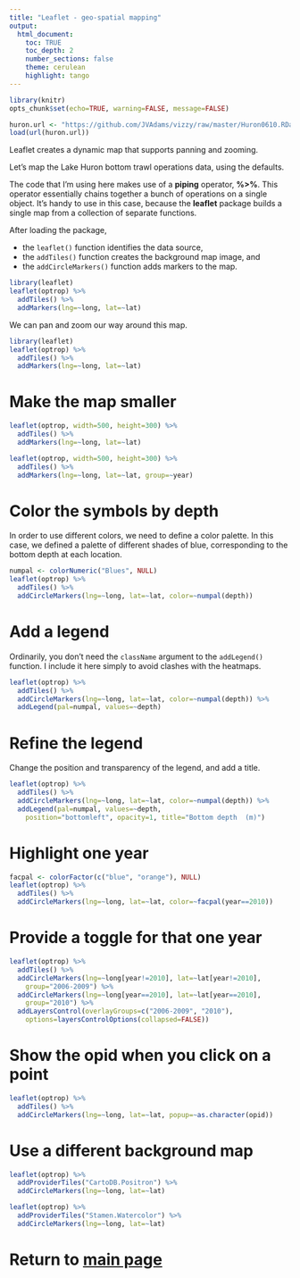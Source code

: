 ```yaml
---
title: "Leaflet - geo-spatial mapping"
output:
  html_document:
    toc: TRUE
    toc_depth: 2
    number_sections: false
    theme: cerulean
    highlight: tango
---
```


```r
library(knitr) 
opts_chunk$set(echo=TRUE, warning=FALSE, message=FALSE)
```

```r
huron.url <- "https://github.com/JVAdams/vizzy/raw/master/Huron0610.RData"
load(url(huron.url))
```

Leaflet creates a dynamic map that supports panning and zooming.

Let's map the Lake Huron bottom trawl operations data, using the defaults.

The code that I'm using here makes use of a **piping** operator, **%>%**.  This operator essentially chains together a bunch of operations on a single object.  It's handy to use in this case, because the **leaflet** package builds a single map from a collection of separate functions.

After loading the package, 

* the `leaflet()` function identifies the data source,
* the `addTiles()` function creates the background map image, and
* the `addCircleMarkers()` function adds markers to the map.

```r
library(leaflet)
leaflet(optrop) %>% 
  addTiles() %>%
  addMarkers(lng=~long, lat=~lat)
```

We can pan and zoom our way around this map.

```r
library(leaflet)
leaflet(optrop) %>% 
  addTiles() %>%
  addMarkers(lng=~long, lat=~lat)
```

# Make the map smaller

```r
leaflet(optrop, width=500, height=300) %>% 
  addTiles() %>%
  addMarkers(lng=~long, lat=~lat)
```




```r
leaflet(optrop, width=500, height=300) %>% 
  addTiles() %>%
  addMarkers(lng=~long, lat=~lat, group=~year)
```







# Color the symbols by depth

In order to use different colors, we need to define a color palette.  In this case, we defined a palette of different shades of blue, corresponding to the bottom depth at each location. 

```r
numpal <- colorNumeric("Blues", NULL)
leaflet(optrop) %>% 
  addTiles() %>%
  addCircleMarkers(lng=~long, lat=~lat, color=~numpal(depth))
```

# Add a legend

Ordinarily, you don't need the `className` argument to the `addLegend()` function.  I include it here simply to avoid clashes with the heatmaps.

```r
leaflet(optrop) %>% 
  addTiles() %>%
  addCircleMarkers(lng=~long, lat=~lat, color=~numpal(depth)) %>%
  addLegend(pal=numpal, values=~depth)
```

# Refine the legend

Change the position and transparency of the legend, and add a title.

```r
leaflet(optrop) %>% 
  addTiles() %>%
  addCircleMarkers(lng=~long, lat=~lat, color=~numpal(depth)) %>%
  addLegend(pal=numpal, values=~depth,
    position="bottomleft", opacity=1, title="Bottom depth  (m)")
```

# Highlight one year

```r
facpal <- colorFactor(c("blue", "orange"), NULL)
leaflet(optrop) %>% 
  addTiles() %>%
  addCircleMarkers(lng=~long, lat=~lat, color=~facpal(year==2010))
```

# Provide a toggle for that one year

```r
leaflet(optrop) %>% 
  addTiles() %>%
  addCircleMarkers(lng=~long[year!=2010], lat=~lat[year!=2010], 
    group="2006-2009") %>% 
  addCircleMarkers(lng=~long[year==2010], lat=~lat[year==2010], 
    group="2010") %>%   
  addLayersControl(overlayGroups=c("2006-2009", "2010"),
    options=layersControlOptions(collapsed=FALSE))
```

# Show the opid when you click on a point

```r
leaflet(optrop) %>% 
  addTiles() %>%
  addCircleMarkers(lng=~long, lat=~lat, popup=~as.character(opid))
```

# Use a different background map

```r
leaflet(optrop) %>% 
  addProviderTiles("CartoDB.Positron") %>%
  addCircleMarkers(lng=~long, lat=~lat)
```

```r
leaflet(optrop) %>% 
  addProviderTiles("Stamen.Watercolor") %>%
  addCircleMarkers(lng=~long, lat=~lat)
```

# Return to [main page](https://rawgit.com/JVAdams/vizzy/master/Visualizations.html)
